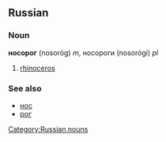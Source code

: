 ==Russian==
===Noun===
'''носорог''' (nosoróg) ''m'', носороги (nosorógi) ''pl''

# [[rhinoceros]]

===See also===
*[[нос]]
*[[рог]]

[[Category:Russian nouns]]